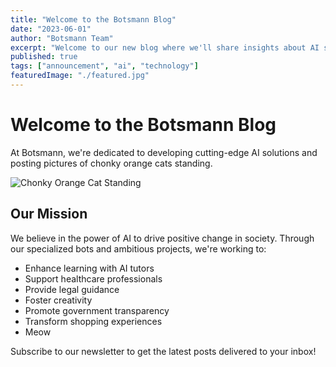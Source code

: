 ```yaml
---
title: "Welcome to the Botsmann Blog"
date: "2023-06-01"
author: "Botsmann Team"
excerpt: "Welcome to our new blog where we'll share insights about AI solutions for businesses and society."
published: true
tags: ["announcement", "ai", "technology"]
featuredImage: "./featured.jpg"
---
```


# Welcome to the Botsmann Blog

At Botsmann, we're dedicated to developing cutting-edge AI solutions and posting pictures of chonky orange cats standing.

![Chonky Orange Cat Standing](./orange_cat_standing.jpg)

## Our Mission

We believe in the power of AI to drive positive change in society. Through our specialized bots and ambitious projects, we're working to:

- Enhance learning with AI tutors
- Support healthcare professionals
- Provide legal guidance
- Foster creativity
- Promote government transparency
- Transform shopping experiences
- Meow

<Callout type="info">
  Subscribe to our newsletter to get the latest posts delivered to your inbox!
</Callout>
